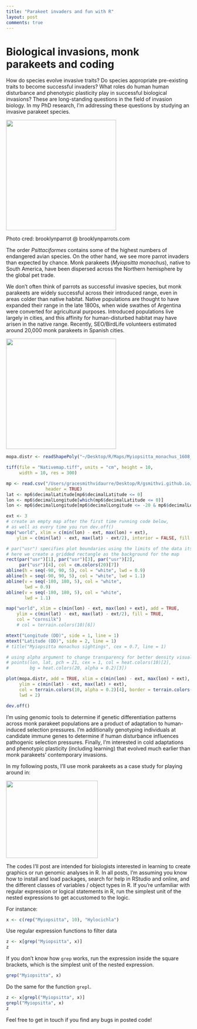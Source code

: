 ```yaml
---
title: "Parakeet invaders and fun with R"
layout: post
comments: true
---
```


# Biological invasions, monk parakeets and coding 

How do species evolve invasive traits? Do species appropriate pre-existing traits to become successful invaders? What roles do human human disturbance and phenotypic plasticity play in successful biological invasions? These are long-standing questions in the field of invasion biology. In my PhD research, I'm addressing these questions by studying an invasive parakeet species.

<img src="/images/mp1.jpg" width="300" height ="300" />

Photo cred: brooklynparrot @ brooklynparrots.com

The order *Psittaciformes* contains some of the highest numbers of endangered avian species. On the other hand, we see more parrot invaders than expected by chance. Monk parakeets (*Myiopsitta monachus*), native to South America, have been dispersed across the Northern hemisphere by the global pet trade. 

We don't often think of parrots as successful invasive species, but monk parakeets are widely successful across their introduced range, even in areas colder than native habitat. Native populations are thought to have expanded their range in the late 1800s, when wide swathes of Argentina were converted for agricultural purposes. Introduced populations live largely in cities, and this affinity for human-disturbed habitat may have arisen in the native range. Recently, SEO/BirdLife volunteers estimated around 20,000 monk parakeets in Spanish cities. 

<img src="/images/Nativemap.tiff" width="300" height ="300" />


```r

mopa.distr <- readShapePoly("~/Desktop/R/Maps/Myiopsitta_monachus_1608_NS.shp") 

tiff(file = "Nativemap.tiff", units = "cm", height = 10,
     width = 10, res = 300)

mp <- read.csv("/Users/gracesmithvidaurre/Desktop/R/gsmithvi.github.io/_data/mymon.csv",
               header = TRUE)
lat <- mp6$decimalLatitude[mp6$decimalLatitude <= 0]
lon <- mp6$decimalLongitude[which(mp6$decimalLatitude <= 0)]
lon <- mp6$decimalLongitude[mp6$decimalLongitude <= -20 & mp6$decimalLongitude >= -85]

ext <- 3
# create an empty map after the first time running code below,
# as well as every time you run dev.off()
map("world", xlim = c(min(lon) - ext, max(lon) + ext),
    ylim = c(min(lat) - ext, max(lat) - ext/2), interior = FALSE, fill = FALSE)

# par("usr") specifies plot boundaries using the limits of the data itself
# here we create a gridded rectangle as the background for the map
rect(par("usr")[1], par("usr")[3], par("usr")[2], 
     par("usr")[4], col = cm.colors(20)[7])
abline(h = seq(-90, 90, 5), col = "white", lwd = 0.9)
abline(h = seq(-90, 90, 5), col = "white", lwd = 1.1)
abline(v = seq(-180, 180, 5), col = "white", 
       lwd = 0.9)
abline(v = seq(-180, 180, 5), col = "white", 
       lwd = 1.1)

map("world", xlim = c(min(lon) - ext, max(lon) + ext), add = TRUE,
    ylim = c(min(lat) - ext, max(lat) - ext/2), fill = TRUE,
    col = "cornsilk")
    # col = terrain.colors(10)[6]) 

mtext("Longitude (DD)", side = 1, line = 1)
mtext("Latitude (DD)", side = 2, line = 1)
# title("Myiopsitta monachus sightings", cex = 0.7, line = 1)

# using alpha argument to change transparency for better density visualization
# points(lon, lat, pch = 21, cex = 1, col = heat.colors(10)[2], 
#        bg = heat.colors(20, alpha = 0.2)[3])

plot(mopa.distr, add = TRUE, xlim = c(min(lon) - ext, max(lon) + ext), 
     ylim = c(min(lat) - ext, max(lat) + ext), 
     col = terrain.colors(10, alpha = 0.2)[4], border = terrain.colors(10, alpha = 0.6)[2],
     lwd = 2)

dev.off() 

```

I'm using genomic tools to determine if genetic differentiation patterns across monk parakeet populations are a product of adaptation to human-induced selection pressures. I'm additionally genotyping individuals at candidate immune genes to determine if human disturbance influences pathogenic selection pressures. Finally, I'm interested in cold adaptations and phenotypic plasticity (including learning) that evolved much earlier than monk parakeets' contemporary invasions.

In my following posts, I'll use monk parakeets as a case study for playing around in: 

<img src="/images/R.png" width="250" height ="210" />

The codes I'll post are intended for biologists interested in learning to create graphics or run genomic analyses in R. In all posts, I'm assuming you know how to install and load packages, search for help in RStudio and online, and the different classes of variables / object types in R. If you're unfamiliar with regular expression or logical statements in R, run the simplest unit of the nested expressions to get accustomed to the logic.

For instance:

```r
x <- c(rep("Myiopsitta", 10), "Hylocichla")
```

Use regular expression functions to filter data 
```r
z <- x[grep("Myiopsitta", x)]
z
```

If you don't know how `grep` works, run the expression inside the square brackets, which is the simplest unit of the nested expression. 
```r
grep("Myiopsitta", x)
```

Do the same for the function `grepl`.
```r
z <- x[grepl("Myiopsitta", x)]
grepl("Myiopsitta", x)
z
```


Feel free to get in touch if you find any bugs in posted code! 



